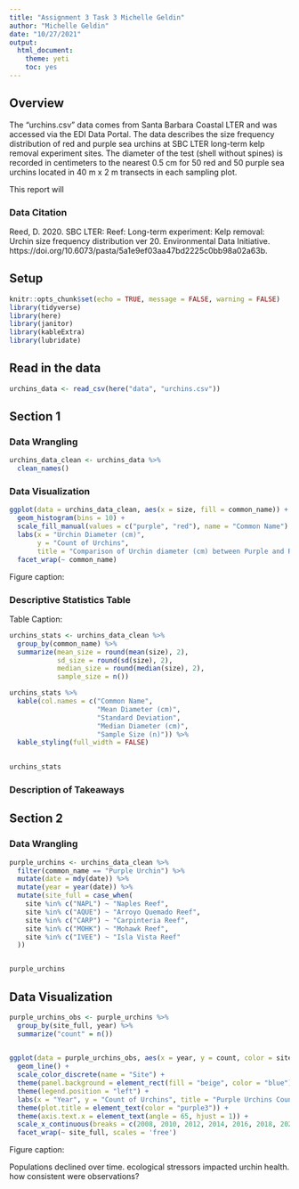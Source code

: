 ```yaml
---
title: "Assignment 3 Task 3 Michelle Geldin"
author: "Michelle Geldin"
date: "10/27/2021"
output:  
  html_document: 
    theme: yeti
    toc: yes
---
```

## Overview

The "urchins.csv" data comes from Santa Barbara Coastal LTER and was accessed via the EDI Data Portal. The data describes the size frequency distribution of red and purple sea urchins at SBC LTER long-term kelp removal experiment sites. The diameter of the test (shell without spines) is recorded in centimeters to the nearest 0.5 cm for 50 red and 50 purple sea urchins located in 40 m x 2 m transects in each sampling plot.

This report will 

### Data Citation

Reed, D. 2020. SBC LTER: Reef: Long-term experiment: Kelp removal: Urchin size frequency distribution ver 20. Environmental Data Initiative. https://doi.org/10.6073/pasta/5a1e9ef03aa47bd2225c0bb98a02a63b.

## Setup

```r
knitr::opts_chunk$set(echo = TRUE, message = FALSE, warning = FALSE)
library(tidyverse)
library(here)
library(janitor)
library(kableExtra)
library(lubridate)
```

## Read in the data

```r
urchins_data <- read_csv(here("data", "urchins.csv"))
```

## Section 1

### Data Wrangling

```r
urchins_data_clean <- urchins_data %>%
  clean_names()
```

### Data Visualization

```r
ggplot(data = urchins_data_clean, aes(x = size, fill = common_name)) +
  geom_histogram(bins = 10) +
  scale_fill_manual(values = c("purple", "red"), name = "Common Name") +
  labs(x = "Urchin Diameter (cm)",
       y = "Count of Urchins",
       title = "Comparison of Urchin diameter (cm) between Purple and Red Urchins") +
  facet_wrap(~ common_name)
```

Figure caption:


### Descriptive Statistics Table

Table Caption:

```r
urchins_stats <- urchins_data_clean %>%
  group_by(common_name) %>%
  summarize(mean_size = round(mean(size), 2),
            sd_size = round(sd(size), 2),
            median_size = round(median(size), 2),
            sample_size = n())

urchins_stats %>%
  kable(col.names = c("Common Name",
                      "Mean Diameter (cm)",
                      "Standard Deviation",
                      "Median Diameter (cm)",
                      "Sample Size (n)")) %>%
  kable_styling(full_width = FALSE)
  

urchins_stats
```

### Description of Takeaways


## Section 2

### Data Wrangling

```r
purple_urchins <- urchins_data_clean %>%
  filter(common_name == "Purple Urchin") %>%
  mutate(date = mdy(date)) %>%
  mutate(year = year(date)) %>%
  mutate(site_full = case_when(
    site %in% c("NAPL") ~ "Naples Reef",
    site %in% c("AQUE") ~ "Arroyo Quemado Reef",
    site %in% c("CARP") ~ "Carpinteria Reef",
    site %in% c("MOHK") ~ "Mohawk Reef",
    site %in% c("IVEE") ~ "Isla Vista Reef"
  ))


purple_urchins

```

## Data Visualization

```r
purple_urchins_obs <- purple_urchins %>%
  group_by(site_full, year) %>%
  summarize("count" = n()) 
  
```

```r
ggplot(data = purple_urchins_obs, aes(x = year, y = count, color = site_full)) +
  geom_line() +
  scale_color_discrete(name = "Site") +
  theme(panel.background = element_rect(fill = "beige", color = "blue")) +
  theme(legend.position = "left") +
  labs(x = "Year", y = "Count of Urchins", title = "Purple Urchins Count per Site per Year") +
  theme(plot.title = element_text(color = "purple3")) +
  theme(axis.text.x = element_text(angle = 65, hjust = 1)) +
  scale_x_continuous(breaks = c(2008, 2010, 2012, 2014, 2016, 2018, 2020)) +
  facet_wrap(~ site_full, scales = 'free')
```

Figure caption:

Populations declined over time. ecological stressors impacted urchin health. how consistent were observations?
